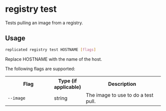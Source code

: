 
# registry test

Tests pulling an image from a registry.

## Usage

```bash
replicated registry test HOSTNAME [flags]
```

Replace HOSTNAME with the name of the host.

The following flags are supported:

<table>
  <tr>
    <th width="30%">Flag</th>
    <th width="20%">Type (if applicable)</th>
    <th width="50%">Description</th>
  </tr>
  <App/>
  <Help/>
  <tr>
    <td><code>--image</code></td>
    <td>string</td>
    <td>The image to use to do a test pull.</td>
  </tr>
  <Token/>
</table>
